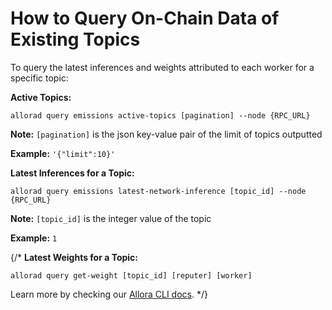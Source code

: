 # How to Query On-Chain Data of Existing Topics

To query the latest inferences and weights attributed to each worker for a specific topic:

**Active Topics:**

```
allorad query emissions active-topics [pagination] --node {RPC_URL}
```

**Note:** `[pagination]` is the json key-value pair of the limit of topics outputted

**Example:** `'{"limit":10}'`

**Latest Inferences for a Topic:**

```
allorad query emissions latest-network-inference [topic_id] --node {RPC_URL}
```

**Note:** `[topic_id]` is the integer value of the topic

**Example:** `1`


{/* **Latest Weights for a Topic:**

```
allorad query get-weight [topic_id] [reputer] [worker]
```

Learn more by checking our [Allora CLI docs](../learn/cli). */}
